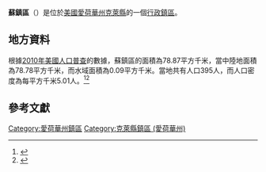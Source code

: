 {{noteTA
|G1=USState
|G2=地名
|G3=Unit
}}
{{Infobox settlement
|official_name            = 蘇鎮區
|native_name = Sioux Township
|settlement_type          = [[行政鎮區|行政鎮區]]
|image_skyline            = 
|imagesize                = 
|image_map                = Map highlighting Sioux Township, Clay County, Iowa.svg
|mapsize                  = 250px
|pushpin_map  =USA Iowa
|pushpin_label = 蘇鎮區
|pushpin_label_position   = top
|pushpin_map_caption      = 蘇鎮區在愛荷華州的位置
|subdivision_type         = [[世界政區索引|國家]]
|subdivision_type1        = [[美国州份|州份]]
|subdivision_type2        = [[愛荷華州行政区划|縣]]
|subdivision_name         = [[美国|美国]]
|subdivision_name1        = [[愛荷華州|愛荷華州]]
|subdivision_name2        = [[克萊縣_(愛荷華州)|克萊縣]]
|elevation_ft             = 1296
|elevation_m              = 395
|timezone                 = [[北美中部時區|北美中部時區]]
|area_total_km2           = 78.87
|area_land_km2            = 78.78
|area_water_km2           = 0.09
|area_total_sq_mi         = 
|area_land_sq_mi          = 
|area_water_sq_mi         = 
|population_as_of         = [[2010年美國人口普查|2010]]
|population_footnotes     = 
|population_total         = 395
|population_density_km2   = auto
|population_density_sq_mi = auto
|utc_offset               = -6
|coordinates              = {{coord|43|05|49|N|95|04|45|W|type:city_region:US-AL_source:GNS-enwiki|display=inline,title}}
| coor_pinpoint           = 
| coordinates_footnotes   = 
|timezone_DST             = CDT
|utc_offset_DST           = -5
|postal_code_type         = [[美國郵區編號|郵區編號]]
|postal_code              = 
|area_code                = {{link-en|电话区号563|Area code 563|563}}
|blank_name = [[地名信息系统|GNIS ID]]
|blank_info = 468715
}}
'''蘇鎮區'''（{{lang-en|Sioux Township}}）是位於[[美國|美國]][[愛荷華州|愛荷華州]][[克萊縣_(愛荷華州)|克萊縣]]的一個[[行政鎮區|行政鎮區]]。

== 地方資料 ==
根據[[2010年美國人口普查|2010年美國人口普查]]的數據，蘇鎮區的面積為78.87平方千米，當中陸地面積為78.78平方千米，而水域面積為0.09平方千米。當地共有人口395人，而人口密度為每平方千米5.01人。<ref name="GR8">{{cite web|url=http://factfinder2.census.gov|publisher=[[美国人口调查局|美国人口调查局]]|accessdate=2011-05-14|title=American FactFinder|archive-date=2013-09-11|archive-url=https://web.archive.org/web/20130911234518/http://factfinder2.census.gov/|dead-url=no}}</ref><ref>{{cite web|url=https://www.citypopulation.de/en/usa/iowa/admin/|title=USA: Iowa (Counties and Townships) - City Population}}</ref>

== 參考文獻 ==
{{reflist}}

{{克萊縣 (愛荷華州)}}

{{DEFAULTSORT:Sioux Township}}
[[Category:愛荷華州鎮區|Category:愛荷華州鎮區]]
[[Category:克萊縣鎮區_(愛荷華州)|Category:克萊縣鎮區 (愛荷華州)]]

{{Iowa-geo-stub}}
